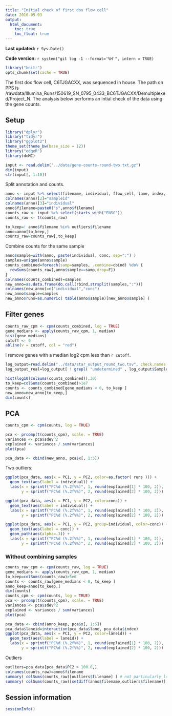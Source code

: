 ```yaml
---
title: "Initial check of first dox flow cell"
date: 2016-05-03
output:
  html_document:
    toc: true
    toc_float: true
---
```


**Last updated:** `r Sys.Date()`

**Code version:** `r system("git log -1 --format='%H'", intern = TRUE)`

```r
library("knitr")
opts_chunk$set(cache = TRUE)
```


The first dox flow cell, C6TJGACXX, was sequenced in house.
The path on PPS is /rawdata/Illumina_Runs/150619_SN_0795_0433_BC6TJGACXX/Demultiplexed/Project_N.
The analysis below performs an intial check of the data using the gene counts.

## Setup

```r
library("dplyr")
library("tidyr")
library("ggplot2")
theme_set(theme_bw(base_size = 12))
library("edgeR")
library(doMC)
```


```r
input <- read.delim("../data/gene-counts-round-two.txt.gz")
dim(input)
str(input[, 1:10])
```

Split annotation and counts.

```r
anno <- input %>% select(filename, individual, flow_cell, lane, index, conc)
colnames(anno)[2]="sampleid"
colnames(anno)[3]="individual"
anno$filename=paste0("s",anno$filename)
counts_raw <- input %>% select(starts_with("ENSG")) 
counts_raw <- t(counts_raw)

to_keep=! anno$filename %in% outliers$filename
anno=anno[to_keep,]
counts_raw=counts_raw[,to_keep]
```

Combine counts for the same sample
```r
anno$sample=with(anno, paste(individual, conc, sep=":") )
samples=unique(anno$sample)
counts_combined=foreach(samp=samples, .combine=cbind) %do% {
  rowSums(counts_raw[,anno$sample==samp,drop=F])
}
colnames(counts_combined)=samples
new_anno=as.data.frame(do.call(rbind,strsplit(samples,":")))
colnames(new_anno)=c("individual","conc")
new_anno$sample=samples
new_anno$runs=as.numeric( table(anno$sample)[new_anno$sample] )
```

## Filter genes

```r
counts_raw_cpm <- cpm(counts_combined, log = TRUE)
gene_medians <- apply(counts_raw_cpm, 1, median)
hist(gene_medians)
cutoff <- 0
abline(v = cutoff, col = "red")
```

I remove genes with a median log2 cpm less than `r cutoff`.

```r
log_output=read.delim("../data/star_output_round_two.tsv", check.names = F, stringsAsFactors = F)
log_output_real=log_output[ ! grepl( "undetermined" , log_output$Sample ), ]

hist(log10(colSums(counts_combined)),30)
to_keep=colSums(counts_combined)>1e7
counts <- counts_combined[gene_medians < 0, to_keep ]
new_anno=new_anno[to_keep,]
dim(counts)
```

## PCA

```r
counts_cpm <- cpm(counts, log = TRUE)
```

```r
pca <- prcomp(t(counts_cpm), scale. = TRUE)
variances <- pca$sdev^2
explained <- variances / sum(variances)
plot(pca)
```

```r
pca_data <- cbind(new_anno, pca$x[, 1:5])
```

Two outliers:

```r
ggplot(pca_data, aes(x = PC1, y = PC2, color=as.factor( runs ))) +
  geom_text(aes(label = individual)) +
  labs(x = sprintf("PC%d (%.2f%%)", 1, round(explained[1] * 100, 2)),
       y = sprintf("PC%d (%.2f%%)", 2, round(explained[2] * 100, 2)))
```

```r
ggplot(pca_data, aes(x = PC1, y = PC2, color=conc)) +
  geom_text(aes(label = individual)) +
  labs(x = sprintf("PC%d (%.2f%%)", 1, round(explained[1] * 100, 2)),
       y = sprintf("PC%d (%.2f%%)", 2, round(explained[2] * 100, 2)))
```

```r
ggplot(pca_data, aes(x = PC1, y = PC2, group=individual, color=conc)) +
  geom_text(aes(label = conc)) +
  geom_path(aes(alpha=.3)) +
  labs(x = sprintf("PC%d (%.2f%%)", 1, round(explained[1] * 100, 2)),
       y = sprintf("PC%d (%.2f%%)", 2, round(explained[2] * 100, 2)))
```

### Without combining samples

```r
counts_raw_cpm <- cpm(counts_raw, log = TRUE)
gene_medians <- apply(counts_raw_cpm, 1, median)
to_keep=colSums(counts_raw)>5e6
counts <- counts_raw[gene_medians < 0, to_keep ]
anno_keep=anno[to_keep,]
dim(counts)
counts_cpm <- cpm(counts, log = TRUE)
pca <- prcomp(t(counts_cpm), scale. = TRUE)
variances <- pca$sdev^2
explained <- variances / sum(variances)
plot(pca)
```

```r
pca_data <- cbind(anno_keep, pca$x[, 1:5])
pca_data$laneid=interaction(pca_data$lane, pca_data$index)
ggplot(pca_data, aes(x = PC1, y = PC2, color=laneid)) +
  geom_text(aes(label = laneid)) +
  labs(x = sprintf("PC%d (%.2f%%)", 1, round(explained[1] * 100, 2)),
       y = sprintf("PC%d (%.2f%%)", 2, round(explained[2] * 100, 2)))
```

Outliers 
```r
outliers=pca_data[pca_data$PC2 > 100.0,]
colnames(counts_raw)=anno$filename
summary( colSums(counts_raw)[outliers$filename] ) # not particularly low
summary( colSums(counts_raw)[setdiff(anno$filename,outliers$filename)] )
```

## Session information

```r
sessionInfo()
```

